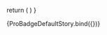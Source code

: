 

<Meta 
  title='ProBadge' 
  component={ProBadge}
/>

<ArgsTable of={ProBadge} />

  return (
    <Provider store={store}>
      <ProBadge/>
    </Provider>
  )
}

<Canvas>
  <Story name='Default'>
    {ProBadgeDefaultStory.bind({})}
  </Story>
</Canvas>